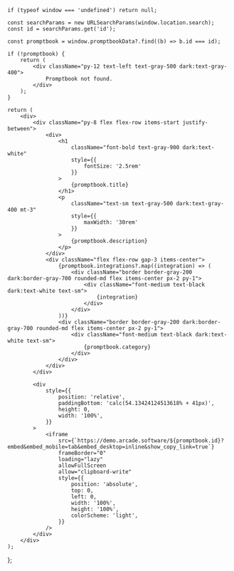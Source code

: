 	if (typeof window === 'undefined') return null;

	const searchParams = new URLSearchParams(window.location.search);
	const id = searchParams.get('id');

	const promptbook = window.promptbookData?.find((b) => b.id === id);

	if (!promptbook) {
		return (
			<div className="py-12 text-left text-gray-500 dark:text-gray-400">
				Promptbook not found.
			</div>
		);
	}

	return (
		<div>
			<div className="py-8 flex flex-row items-start justify-between">
				<div>
					<h1 
						className="font-bold text-gray-900 dark:text-white"
						style={{
							fontSize: '2.5rem'
						}}
					>
						{promptbook.title}
					</h1>
					<p
						className="text-sm text-gray-500 dark:text-gray-400 mt-3"
						style={{
							maxWidth: '30rem'
						}}
					>
						{promptbook.description}
					</p>
				</div>
				<div className="flex flex-row gap-3 items-center">
					{promptbook.integrations?.map((integration) => (
						<div className="border border-gray-200 dark:border-gray-700 rounded-md flex items-center px-2 py-1">
							<div className="font-medium text-black dark:text-white text-sm">
								{integration}
							</div>
						</div>
					))}
					<div className="border border-gray-200 dark:border-gray-700 rounded-md flex items-center px-2 py-1">
						<div className="font-medium text-black dark:text-white text-sm">
							{promptbook.category}
						</div>
					</div>
				</div>
			</div>

			<div
				style={{
					position: 'relative',
					paddingBottom: 'calc(54.13424124513618% + 41px)',
					height: 0,
					width: '100%',
				}}
			>
				<iframe
					src={`https://demo.arcade.software/${promptbook.id}?embed&embed_mobile=tab&embed_desktop=inline&show_copy_link=true`}
					frameBorder="0"
					loading="lazy"
					allowFullScreen
					allow="clipboard-write"
					style={{
						position: 'absolute',
						top: 0,
						left: 0,
						width: '100%',
						height: '100%',
						colorScheme: 'light',
					}}
				/>
			</div>
		</div>
	);
};
